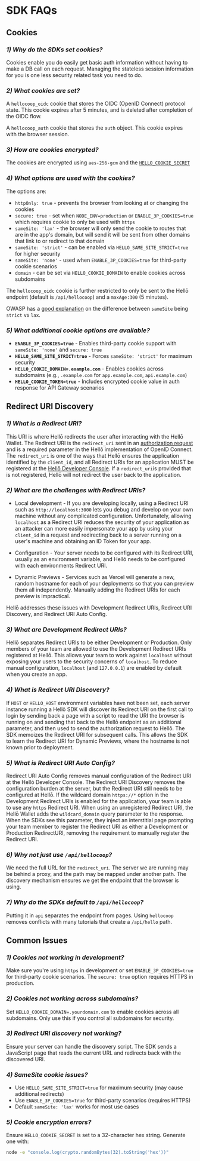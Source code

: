# SDK FAQs


## Cookies

### *1) Why do the SDKs set cookies?*

Cookies enable you do easily get basic auth information without having to make a DB call on each request. Managing the stateless session information for you is one less security related task you need to do.

### *2) What cookies are set?*

A `hellocoop_oidc` cookie that stores the OIDC (OpenID Connect) protocol state. This cookie expires after 5 minutes, and is deleted after completion of the OIDC flow.

A `hellocoop_auth` cookie that stores the `auth` object. This cookie expires with the browser session.

### *3) How are cookies encrypted?*

The cookies are encrypted using `aes-256-gcm` and the [`HELLO_COOKIE_SECRET`](./environment/#hello_cookie_secret)

### *4) What options are used with the cookies?*

The options are:
- `httpOnly: true` - prevents the browser from looking at or changing the cookies
- `secure: true` - set when `NODE_ENV=production` or `ENABLE_3P_COOKIES=true` which requires cookie to only be used with `https`
- `sameSite: 'lax'` - the browser will only send the cookie to routes that are in the app's domain, but will send it will be sent from other domains that link to or redirect to that domain
- `sameSite: 'strict'` - can be enabled via `HELLO_SAME_SITE_STRICT=true` for higher security
- `sameSite: 'none'` - used when `ENABLE_3P_COOKIES=true` for third-party cookie scenarios
- `domain` - can be set via `HELLO_COOKIE_DOMAIN` to enable cookies across subdomains

The `hellocoop_oidc` cookie is further restricted to only be sent to the Hellō endpoint (default is `/api/hellocoop`) and a `maxAge:300` (5 minutes).

OWASP has a [good explanation](https://owasp.org/www-community/SameSite) on the difference between `sameSite` being `strict` vs `lax`.

### *5) What additional cookie options are available?*

- **`ENABLE_3P_COOKIES=true`** - Enables third-party cookie support with `sameSite: 'none'` and `secure: true`
- **`HELLO_SAME_SITE_STRICT=true`** - Forces `sameSite: 'strict'` for maximum security
- **`HELLO_COOKIE_DOMAIN=.example.com`** - Enables cookies across subdomains (e.g., `.example.com` for `app.example.com`, `api.example.com`)
- **`HELLO_COOKIE_TOKEN=true`** - Includes encrypted cookie value in auth response for API Gateway scenarios

## Redirect URI Discovery 

### *1) What is a Redirect URI?*

This URI is where Hellō redirects the user after interacting with the Hellō Wallet. The Redirect URI is the `redirect_uri` sent in an [authorization request](/docs/oidc/request) and is a required parameter in the Hellō implementation of OpenID Connect. The `redirect_uri` is one of the ways that Hellō ensures the application identified by the `client_id`, and all Redirect URIs for an application MUST be registered at the [Hellō Developer Console](https://console.hello.coop). If a `redirect_uri`is provided that is not registered, Hellō will not redirect the user back to the application. 

### *2) What are the challenges with Redirect URIs?*

- Local development - If you are developing locally, using a Redirect URI such as `http://localhost:3000` lets you debug and develop on your own machine without any complicated configuration. Unfortunately, allowing `localhost` as a Redirect URI reduces the security of your application as an attacker can more easily impersonate your app by using your `client_id` in a request and redirecting back to a server running on a user's machine and obtaining an ID Token for your app.

- Configuration - Your server needs to be configured with its Redirect URI, usually as an environment variable, and Hellō needs to be configured with each environments Redirect URI.

- Dynamic Previews - Services such as Vercel will generate a new, random hostname for each of your deployments so that you can preview them all independently. Manually adding the Redirect URIs for each preview is impractical.

Hellō addresses these issues with Development Redirect URIs, Redirect URI Discovery, and Redirect URI Auto Config.

### *3) What are Development Redirect URIs?*

Hellō separates Redirect URIs to be either Development or Production. Only members of your team are allowed to use the Development Redirect URIs registered at Hellō. This allows your team to work against `localhost` without exposing your users to the security concerns of `localhost`. To reduce manual configuration, `localhost` (and `127.0.0.1`) are enabled by default when you create an app.

### *4) What is Redirect URI Discovery?*

If `HOST` or `HELLO_HOST` environment variables have not been set, each server instance running a Hellō SDK will discover its Redirect URI on the first call to login by sending back a page with a script to read the URI the browser is running on and sending that back to the Hellō endpoint as an additional parameter, and then used to send the authorization request to Hellō. The SDK memoizes the Redirect URI for subsequent calls. This allows the SDK to learn the Redirect URI for Dynamic Previews, where the hostname is not known prior to deployment.

### *5) What is Redirect URI Auto Config?*

Redirect URI Auto Config removes manual configuration of the Redirect URI at the Hellō Developer Console. The Redirect URI Discovery removes the configuration burden at the server, but the Redirect URI still needs to be configured at Hellō. If the wildcard domain `https://*` option in the Development Redirect URIs is enabled for the application, your team is able to use any `https` Redirect URI. When using an unregistered Redirect URI, the Hellō Wallet adds the `wildcard_domain` query parameter to the response. When the SDKs see this parameter, they inject an interstitial page prompting your team member to register the Redirect URI as either a Development or Production RedirectURI, removing the requirement to manually register the Redirect URI.

### *6) Why not just use `/api/hellocoop`?*

We need the full URL for the `redirect_uri`. The server we are running may be behind a proxy, and the path may be mapped under another path. The discovery mechanism ensures we get the endpoint that the browser is using. 

### *7) Why do the SDKs default to `/api/hellocoop`?*

Putting it in `api` separates the endpoint from pages. Using `hellocoop` removes conflicts with many tutorials that create a `/api/hello` path.

## Common Issues

### *1) Cookies not working in development?*

Make sure you're using `https` in development or set `ENABLE_3P_COOKIES=true` for third-party cookie scenarios. The `secure: true` option requires HTTPS in production.

### *2) Cookies not working across subdomains?*

Set `HELLO_COOKIE_DOMAIN=.yourdomain.com` to enable cookies across all subdomains. Only use this if you control all subdomains for security.

### *3) Redirect URI discovery not working?*

Ensure your server can handle the discovery script. The SDK sends a JavaScript page that reads the current URL and redirects back with the discovered URI.

### *4) SameSite cookie issues?*

- Use `HELLO_SAME_SITE_STRICT=true` for maximum security (may cause additional redirects)
- Use `ENABLE_3P_COOKIES=true` for third-party scenarios (requires HTTPS)
- Default `sameSite: 'lax'` works for most use cases

### *5) Cookie encryption errors?*

Ensure `HELLO_COOKIE_SECRET` is set to a 32-character hex string. Generate one with:
```bash
node -e "console.log(crypto.randomBytes(32).toString('hex'))"
```


